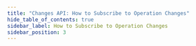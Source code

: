 ```yaml
---
title: "Changes API: How to Subscribe to Operation Changes"
hide_table_of_contents: true
sidebar_label: How to Subscribe to Operation Changes
sidebar_position: 3
---
```





<LanguageSwitcher supportedLanguages={supportedLanguages} />

<LanguageContent language="csharp">
   <HowToSubscribeToOperationChangesCsharp />
</LanguageContent>

<LanguageContent language="java">
   <HowToSubscribeToOperationChangesJava />
</LanguageContent>

<LanguageContent language="nodejs">
   <HowToSubscribeToOperationChangesNodejs />
</LanguageContent>


<!---
### Changes API
- [What is Changes API](../../client-api/changes/what-is-changes-api)
- [How to Subscribe to Index Changes](../../client-api/changes/how-to-subscribe-to-index-changes)


-->